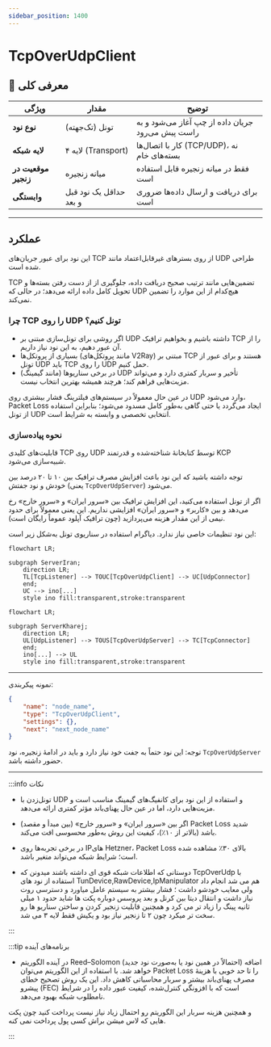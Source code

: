 ```yaml
---
sidebar_position: 1400
---
```


# TcpOverUdpClient

## 📖 معرفی کلی

| ویژگی              | مقدار                    | توضیح                                                     |
|--------------------|--------------------------|-----------------------------------------------------------|
| **نوع نود**        | تونل (تک‌جهته)          | جریان داده از چپ آغاز می‌شود و به راست پیش می‌رود         |
| **لایه شبکه**      | لایه ۴ (Transport)       | کار با اتصال‌ها (TCP/UDP)، نه بسته‌های خام               |
| **موقعیت در زنجیر**| میانه زنجیره             | فقط در میانه زنجیره قابل استفاده است                     |
| **وابستگی**        | حداقل یک نود قبل و بعد   | برای دریافت و ارسال داده‌ها ضروری است                    |

---

## عملکرد

این نود برای عبور جریان‌های TCP از روی بسترهای غیرقابل‌اعتماد مانند UDP طراحی شده است.

TCP تضمین‌هایی مانند ترتیب صحیح دریافت داده، جلوگیری از از دست رفتن بسته‌ها و تحویل کامل داده ارائه می‌دهد؛ در حالی که UDP هیچ‌کدام از این موارد را تضمین نمی‌کند.

### چرا TCP را روی UDP تونل کنیم؟
- اگر روشی برای تونل‌سازی مبتنی بر UDP داشته باشیم و بخواهیم ترافیک TCP را از آن عبور دهیم، به این نود نیاز داریم.
- بسیاری از پروتکل‌ها (مانند پروتکل‌های V2Ray) مبتنی بر TCP هستند و برای عبور از تونل UDP باید TCP را روی UDP حمل کنیم.
- در برخی سناریوها (مانند گیمینگ) UDP تأخیر و سربار کمتری دارد و می‌تواند مزیت‌هایی فراهم کند؛ هرچند همیشه بهترین انتخاب نیست.

در عین حال معمولاً در سیستم‌های فیلترینگ فشار بیشتری روی UDP وارد می‌شود، Packet Loss ایجاد می‌گردد یا حتی گاهی به‌طور کامل مسدود می‌شود؛ بنابراین استفاده از تونل UDP انتخابی تخصصی و وابسته به شرایط است.

### نحوه پیاده‌سازی

قابلیت‌های کلیدی TCP روی UDP توسط کتابخانهٔ شناخته‌شده و قدرتمند KCP شبیه‌سازی می‌شود.

توجه داشته باشید که این نود باعث افزایش مصرف ترافیک بین ۱۰ تا ۲۰ درصد بین خودش و نود جفتش (یعنی `TcpOverUdpServer`) می‌شود.

اگر از تونل استفاده می‌کنید، این افزایش ترافیک بین «سرور ایران» و «سرور خارج» رخ می‌دهد و بین «کاربر» و «سرور ایران» افزایشی نداریم. این یعنی معمولاً برای حدود نیمی از این مقدار هزینه می‌پردازید (چون ترافیک آپلود عموماً رایگان است).

این نود تنظیمات خاصی نیاز ندارد. دیاگرام استفاده در سناریوی تونل به‌شکل زیر است:

```mermaid
flowchart LR;

subgraph ServerIran;
    direction LR;
    TL[TcpListener] --> TOUC[TcpOverUdpClient] --> UC[UdpConnector] 
    end;
    UC --> ino[...]
    style ino fill:transparent,stroke:transparent

```

```mermaid
flowchart LR;

subgraph ServerKharej;
    direction LR;
    UL[UdpListener] --> TOUS[TcpOverUdpServer] --> TC[TcpConnector] 
    end;
    ino[...] --> UL
    style ino fill:transparent,stroke:transparent

```

---

نمونه پیکربندی:

```json
{
    "name": "node_name",
    "type": "TcpOverUdpClient",
    "settings": {},
    "next": "next_node_name"
}
```

توجه: این نود حتماً به جفت خود نیاز دارد و باید در ادامهٔ زنجیره، نود `TcpOverUdpServer` حضور داشته باشد.

---

:::info نکات 

- تونل‌زدن با UDP و استفاده از این نود برای کانفیگ‌های گیمینگ مناسب است و مزیت‌هایی دارد، اما در عین حال پهنای‌باند مؤثر کمتری ارائه می‌دهد.
- اگر بین «سرور ایران» و «سرور خارج» (بین مبدأ و مقصد) Packet Loss شدید باشد (بالاتر از ۱۰٪)، کیفیت این روش به‌طور محسوسی افت می‌کند.
- در برخی تجربه‌ها روی IPهای Hetzner، Packet Loss بالای ۳۰٪ مشاهده شده است؛ شرایط شبکه می‌تواند متغیر باشد.

- دوستانی که اطلاعات شبکه قوی ای داشته باشند میدونن که TcpOverUdp با استفاده از نود های TunDevice,RawDevice,IpManipulator هم می شد انجام داد ولی 
معایب خودشو داشت ؛ فشار بیشتر به سیستم عامل میاورد و دسترسی روت نیاز داشت و انتقال دیتا بین کرنل و بعد پروسس دوباره پکت ها شاید 
حدود ۱ میلی ثانیه پینگ را زیاد تر می کرد و همچنین قابلیت زنجیر کردن و ساختن سناریو ها رو سخت تر میکرد چون ۲ تا زنجیر نیاز بود و یکیش فقط لایه ۳ می شد.

:::

:::tip برنامه‌های آینده

- در آینده الگوریتم Reed–Solomon (احتمالاً در همین نود یا به‌صورت نود جدید) اضافه خواهد شد. با استفاده از این الگوریتم می‌توان Packet Loss را تا حد خوبی با هزینهٔ مصرف پهنای‌باند بیشتر و سربار محاسباتی کاهش داد. این یک روش تصحیح خطای پیشرو (FEC) است که با افزونگی کنترل‌شده، کیفیت عبور داده را در شرایط نامطلوب شبکه بهبود می‌دهد.

و همچنین هزینه سربار این الگوریتم رو احتمال زیاد نیاز نیست پرداخت کنید چون پکت هایی که لاس میشن براش کسی پول پرداخت نمی کنه.

:::


